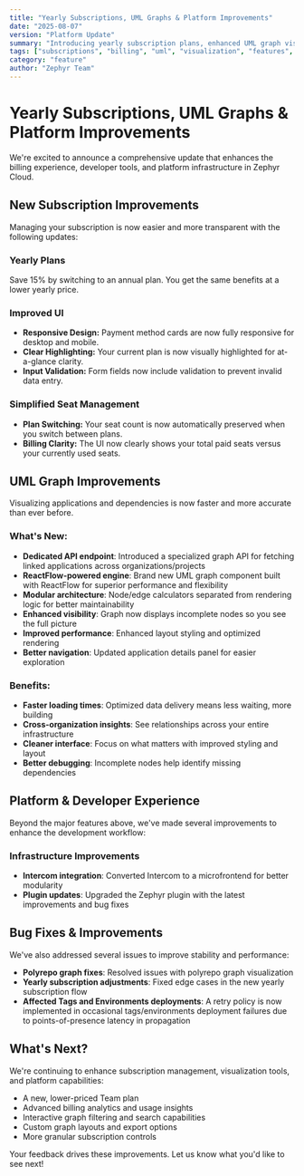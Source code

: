 ```yaml
---
title: "Yearly Subscriptions, UML Graphs & Platform Improvements"
date: "2025-08-07"
version: "Platform Update"
summary: "Introducing yearly subscription plans, enhanced UML graph visualization with ReactFlow, and platform infrastructure improvements"
tags: ["subscriptions", "billing", "uml", "visualization", "features", "platform", "dx"]
category: "feature"
author: "Zephyr Team"
---
```


# Yearly Subscriptions, UML Graphs & Platform Improvements

We're excited to announce a comprehensive update that enhances the billing experience, developer tools, and platform infrastructure in Zephyr Cloud.

## New Subscription Improvements

Managing your subscription is now easier and more transparent with the following updates:

### Yearly Plans

Save 15% by switching to an annual plan. You get the same benefits at a lower yearly price.

### Improved UI

*   **Responsive Design:** Payment method cards are now fully responsive for desktop and mobile.
*   **Clear Highlighting:** Your current plan is now visually highlighted for at-a-glance clarity.
*   **Input Validation:** Form fields now include validation to prevent invalid data entry.

### Simplified Seat Management

*   **Plan Switching:** Your seat count is now automatically preserved when you switch between plans.
*   **Billing Clarity:** The UI now clearly shows your total paid seats versus your currently used seats.

## UML Graph Improvements

Visualizing applications and dependencies is now faster and more accurate than ever before.

### What's New:
- **Dedicated API endpoint**: Introduced a specialized graph API for fetching linked applications across organizations/projects
- **ReactFlow-powered engine**: Brand new UML graph component built with ReactFlow for superior performance and flexibility
- **Modular architecture**: Node/edge calculators separated from rendering logic for better maintainability
- **Enhanced visibility**: Graph now displays incomplete nodes so you see the full picture
- **Improved performance**: Enhanced layout styling and optimized rendering
- **Better navigation**: Updated application details panel for easier exploration

### Benefits:
- **Faster loading times**: Optimized data delivery means less waiting, more building
- **Cross-organization insights**: See relationships across your entire infrastructure
- **Cleaner interface**: Focus on what matters with improved styling and layout
- **Better debugging**: Incomplete nodes help identify missing dependencies

## Platform & Developer Experience

Beyond the major features above, we've made several improvements to enhance the development workflow:

### Infrastructure Improvements
- **Intercom integration**: Converted Intercom to a microfrontend for better modularity
- **Plugin updates**: Upgraded the Zephyr plugin with the latest improvements and bug fixes

## Bug Fixes & Improvements

We've also addressed several issues to improve stability and performance:

- **Polyrepo graph fixes**: Resolved issues with polyrepo graph visualization
- **Yearly subscription adjustments**: Fixed edge cases in the new yearly subscription flow
- **Affected Tags and Environments deployments**: A retry policy is now implemented in occasional tags/environments deployment failures due to points-of-presence latency in propagation

## What's Next?

We're continuing to enhance subscription management, visualization tools, and platform capabilities:

- A new, lower-priced Team plan
- Advanced billing analytics and usage insights
- Interactive graph filtering and search capabilities
- Custom graph layouts and export options
- More granular subscription controls

Your feedback drives these improvements. Let us know what you'd like to see next!
